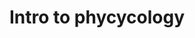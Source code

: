 ---
day: 8-11-2021
title: Intro to phycycology
timings: 12 AM - 1 Pm
content: JAVA was developed by Sun Microsystems Inc in 1991, later acquired by Oracle Corporation. It was developed by James Gosling and Patrick Naughton. It is a simple programming language.  Writing, compiling and debugging a program is easy in java.  It helps to create modular programs and reusable code.
ended: false
image: https://i.imgur.com/EjM8qVK.jpg
organizer: Porf Juliana
role: Software Engineer
company: JP Morgan
---
